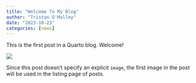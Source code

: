 ```yaml
---
title: "Welcome To My Blog"
author: "Tristan O'Malley"
date: "2023-10-23"
categories: [news]
---
```


This is the first post in a Quarto blog. Welcome!

![](thumbnail.jpg)

Since this post doesn't specify an explicit `image`, the first image in the post will be used in the listing page of posts.
